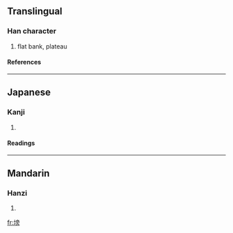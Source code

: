 ==Translingual==
===Han character===
{{Han char|rn=32|rad=土|as=10|sn=13|four=4012<sub>7</sub>|canj=土卜月尸 (GYBS)}}
# flat bank, plateau
====References====
{{Han ref|kx=0236.070|dkj=05347|dj=0473.210|hdz=10474.020|uh=585D|ud=22621|bh=DCEB|bd=56555}}
----
==Japanese==
===Kanji===
{{ja-kanji|grade=|rs=土10}}
# {{defn|Japanese}} 
====Readings====
{{ja-readings|on=[[はう]] (hau), [[ばう]] (bau)|kun=}}
----
==Mandarin==
===Hanzi===
{{cmn-hanzi|pin=[[bàng]] ([[bang4]])|wg=pang<sup>4</sup>}}
# {{defn|Mandarin}}

[[fr:塝]]